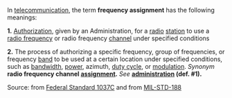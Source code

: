 In [[telecommunication]], the term '''frequency assignment''' has the following meanings: 

<b>1.</b>  [[Authorization]], given by an Administration, for a [[radio]] [[station]] to use a [[radio frequency]] or radio frequency [[channel]] under specified conditions 

<b>2.</b>  The process of authorizing a specific frequency, group of frequencies, or frequency [[band]] to be used at a certain location under specified conditions, such as [[bandwidth]], [[power]], azimuth, [[duty cycle]], or [[modulation]].  <i>Synonym</i> <b>radio frequency channel [[assignment]].</b> <i>See</i> <b>[[administration]] (def. #1).</b>

Source: from [[Federal Standard 1037C]] and from [[MIL-STD-188]]